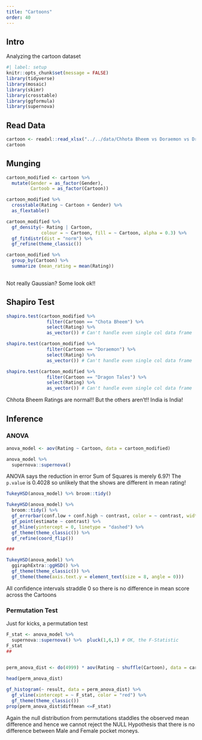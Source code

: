 ```yaml
---
title: "Cartoons"
order: 40
---
```


## Intro

Analyzing the cartoon dataset

```r
#| label: setup
knitr::opts_chunk$set(message = FALSE)
library(tidyverse)
library(mosaic)
library(skimr)
library(crosstable)
library(ggformula)
library(supernova)
```

## Read Data

```r
cartoon <- readxl::read_xlsx("../../data/Chhota Bheem vs Doraemon vs Dragon Tales.xlsx")
cartoon
```

## Munging

```r
cartoon_modified <- cartoon %>%
  mutate(Gender = as_factor(Gender),
         Cartoob = as_factor(Cartoon))
```

```r
cartoon_modified %>% 
  crosstable(Rating ~ Cartoon + Gender) %>% 
  as_flextable()
```

```r
cartoon_modified %>% 
  gf_density(~ Rating | Cartoon,
             colour = ~ Cartoon, fill = ~ Cartoon, alpha = 0.3) %>% 
  gf_fitdistr(dist = "norm") %>% 
  gf_refine(theme_classic())

cartoon_modified %>% 
  group_by(Cartoon) %>% 
  summarize (mean_rating = mean(Rating))
             
```

Not really Gaussian? Some look ok!!

## Shapiro Test

```r

shapiro.test(cartoon_modified %>% 
               filter(Cartoon == "Chota Bheem") %>% 
               select(Rating) %>%  
               as_vector()) # Can't handle even single col data frame

shapiro.test(cartoon_modified %>% 
               filter(Cartoon == "Doraemon") %>% 
               select(Rating) %>%  
               as_vector()) # Can't handle even single col data frame

shapiro.test(cartoon_modified %>% 
               filter(Cartoon == "Dragon Tales") %>% 
               select(Rating) %>%  
               as_vector()) # Can't handle even single col data frame

```

Chhota Bheem Ratings are normal!! But the others aren't!! India is India!

## Inference

### ANOVA

```r
anova_model <- aov(Rating ~ Cartoon, data = cartoon_modified) 

anova_model %>% 
  supernova::supernova()

```

ANOVA says the reduction in error Sum of Squares is merely 6.97! The `p.value` is $0.4028$ so unlikely that the shows are different in mean rating!

```r
TukeyHSD(anova_model) %>% broom::tidy()

TukeyHSD(anova_model) %>% 
  broom::tidy() %>% 
  gf_errorbar(conf.low + conf.high ~ contrast, color = ~ contrast, width = 0.2, linewidth = 1) %>% 
  gf_point(estimate ~ contrast) %>% 
  gf_hline(yintercept = 0, linetype = "dashed") %>% 
  gf_theme(theme_classic()) %>% 
  gf_refine(coord_flip())

###

TukeyHSD(anova_model) %>% 
  ggiraphExtra::ggHSD() %>% 
  gf_theme(theme_classic()) %>% 
  gf_theme(theme(axis.text.y = element_text(size = 8, angle = 0)))

```

All confidence intervals straddle 0 so there is no difference in mean score across the Cartoons

### Permutation Test

Just for kicks, a permutation test

```r

F_stat <- anova_model %>% 
  supernova::supernova() %>%  pluck(1,6,1) # OK, the F-Statistic
F_stat
##

  
perm_anova_dist <- do(4999) * aov(Rating ~ shuffle(Cartoon), data = cartoon_modified) %>% supernova() %>% pluck(1,6,1)  

head(perm_anova_dist)

gf_histogram(~ result, data = perm_anova_dist) %>% 
  gf_vline(xintercept = ~ F_stat, color = "red") %>% 
  gf_theme(theme_classic())
prop(perm_anova_dist$diffmean <=F_stat)
```

Again the null distribution from permutations staddles the observed mean difference and hence we cannot reject the NULL Hypothesis that there is no difference between Male and Female pocket moneys.
